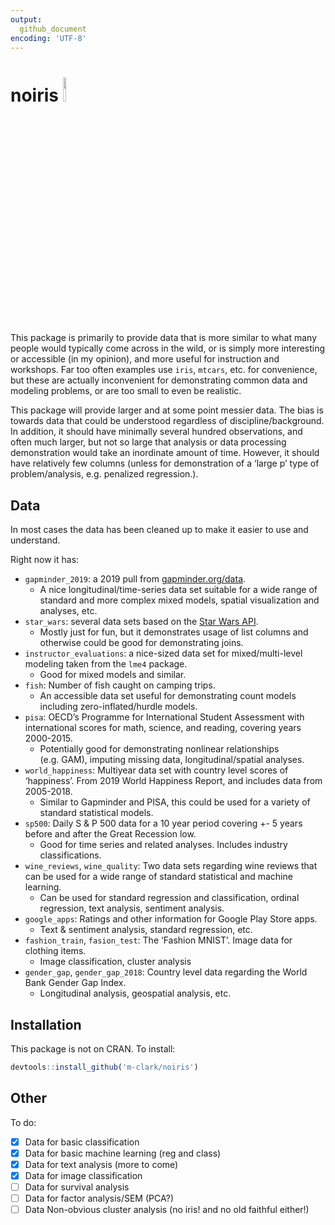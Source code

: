 ```yaml
---
output: 
  github_document
encoding: 'UTF-8'
---
```


# noiris <img src="data-raw/noiris.png" style="margin: 0 auto; width: 10%">

This package is primarily to provide data that is more similar to what many people would typically come across in the wild, or is simply more interesting or accessible (in my opinion), and more useful for instruction and workshops.  Far too often examples use `iris`, `mtcars`, etc. for convenience, but these are actually inconvenient for demonstrating common data and modeling problems, or are too small to even be realistic.  

This package will provide larger and at some point messier data.  The bias is towards data that could be understood regardless of discipline/background. In addition, it should have minimally several hundred observations, and often much larger, but not so large that analysis or data processing demonstration would take an inordinate amount of time.  However, it should have relatively few columns (unless for demonstration of a 'large p' type of problem/analysis, e.g. penalized regression.).


## Data

In most cases the data has been cleaned up to make it easier to use and understand.

Right now it has:

- `gapminder_2019`: a 2019 pull from [gapminder.org/data](http://www.gapminder.org/data/).
    -  A nice longitudinal/time-series data set suitable for a wide range of standard and more complex mixed models, spatial visualization and analyses, etc.
    
- `star_wars`: several data sets based on the [Star Wars API](https://swapi.co/). 
    - Mostly just for fun, but it demonstrates usage of list columns and otherwise could be good for demonstrating joins.
    
- `instructor_evaluations`: a nice-sized data set for mixed/multi-level modeling taken from the `lme4` package.
    - Good for mixed models and similar.
    
- `fish`: Number of fish caught on camping trips.
    - An accessible data set useful for demonstrating count models including zero-inflated/hurdle models.
    
- `pisa`: OECD's Programme for International Student Assessment with international scores for math, science, and reading, covering years 2000-2015.
    - Potentially  good for demonstrating nonlinear relationships (e.g. GAM), imputing missing data, longitudinal/spatial analyses. 
    
- `world_happiness`: Multiyear data set with country level scores of 'happiness'. From 2019 World Happiness Report, and includes data from 2005-2018.
    - Similar to Gapminder and PISA, this could be used for a variety of standard statistical models.
    
- `sp500`: Daily S & P 500 data for a 10 year period covering +- 5 years before and after the Great Recession low.
    - Good for time series and related analyses.  Includes industry classifications.
    
- `wine_reviews`, `wine_quality`: Two data sets regarding wine reviews that can be used for a wide range of standard statistical and machine learning. 
    - Can be used for standard regression and classification, ordinal regression, text analysis, sentiment analysis.
    
- `google_apps`: Ratings and other information for Google Play Store apps.
    - Text & sentiment analysis, standard regression, etc.

- `fashion_train`, `fasion_test`: The 'Fashion MNIST'. Image data for clothing items.
    - Image classification, cluster analysis

- `gender_gap`, `gender_gap_2018`: Country level data regarding the World Bank Gender Gap Index.
    - Longitudinal analysis, geospatial analysis, etc.
    
## Installation

This package is not on CRAN.  To install:

```r
devtools::install_github('m-clark/noiris')
```


## Other

To do:

- [X] Data for basic classification
- [X] Data for basic machine learning (reg and class)
- [X] Data for text analysis (more to come)
- [X] Data for image classification
- [ ] Data for survival analysis
- [ ] Data for factor analysis/SEM (PCA?)
- [ ] Data Non-obvious cluster analysis (no iris! and no old faithful either!)
